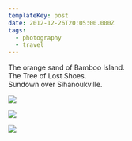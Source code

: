 ```yaml
---
templateKey: post
date: 2012-12-26T20:05:00.000Z
tags:
  - photography
  - travel
---
```

The orange sand of Bamboo Island.<br/>
The Tree of Lost Shoes.<br/>
Sundown over Sihanoukville.

![](../../static/assets/20121226-IMG_5474.jpg)

![](../../static/assets/20121226-IMG_5492.jpg)

![](../../static/assets/20121226-IMG_5554.jpg)